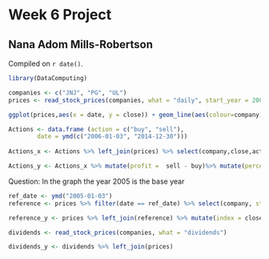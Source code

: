 # Week 6 Project

## Nana Adom Mills-Robertson

<!-- leave this material as is -->
Compiled on `r date()`.

```r
library(DataComputing)
```
<!-- put your content after this line -->


```r
companies <- c("JNJ", "PG", "UL")
prices <- read_stock_prices(companies, what = "daily", start_year = 2000, end_year = 2015)

```
```r
ggplot(prices,aes(x = date, y = close)) + geom_line(aes(colour=company))

```
```r
Actions <- data.frame (action = c("buy", "sell"),
        date = ymd(c("2006-01-03", "2014-12-30")))
                       
Actions_x <- Actions %>% left_join(prices) %>% select(company,close,action) %>% spread(key=action,value=close)

Actions_y <- Actions_x %>% mutate(profit =  sell - buy)%>% mutate(percent = (sell - buy)/buy *100)%>% select(company, profit, percent)  


```


Question: In the graph the year 2005 is the base year


```r
ref_date <- ymd("2005-01-03")
reference <- prices %>% filter(date == ref_date) %>% select(company, standard = close)

reference_y <- prices %>% left_join(reference) %>% mutate(index = close/standard)
```

```r
dividends <- read_stock_prices(companies, what = "dividends")

dividends_y <- dividends %>% left_join(prices)


```


